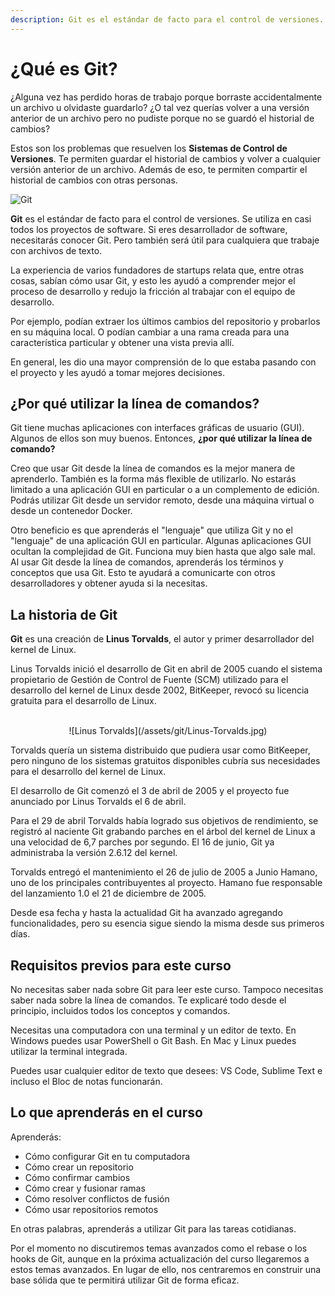 ```yaml
---
description: Git es el estándar de facto para el control de versiones. Si eres desarrollador de software, necesitarás conocer Git.
---
```

# ¿Qué es Git?

¿Alguna vez has perdido horas de trabajo porque borraste accidentalmente un archivo u olvidaste guardarlo? ¿O tal vez querías volver a una versión anterior de un archivo pero no pudiste porque no se guardó el historial de cambios?

Estos son los problemas que resuelven los **Sistemas de Control de Versiones**. Te permiten guardar el historial de cambios y volver a cualquier versión anterior de un archivo. Además de eso, te permiten compartir el historial de cambios con otras personas.

![Git](/assets/git/git-home-01.jpg)

**Git** es el estándar de facto para el control de versiones. Se utiliza en casi todos los proyectos de software. Si eres desarrollador de software, necesitarás conocer Git. Pero también será útil para cualquiera que trabaje con archivos de texto.

La experiencia de varios fundadores de startups relata que, entre otras cosas, sabían cómo usar Git, y esto les ayudó a comprender mejor el proceso de desarrollo y redujo la fricción al trabajar con el equipo de desarrollo.

Por ejemplo, podían extraer los últimos cambios del repositorio y probarlos en su máquina local. O podían cambiar a una rama creada para una característica particular y obtener una vista previa allí.

En general, les dio una mayor comprensión de lo que estaba pasando con el proyecto y les ayudó a tomar mejores decisiones.

## ¿Por qué utilizar la línea de comandos?

Git tiene muchas aplicaciones con interfaces gráficas de usuario (GUI). Algunos de ellos son muy buenos. Entonces, **¿por qué utilizar la línea de comando?**

Creo que usar Git desde la línea de comandos es la mejor manera de aprenderlo. También es la forma más flexible de utilizarlo. No estarás limitado a una aplicación GUI en particular o a un complemento de edición. Podrás utilizar Git desde un servidor remoto, desde una máquina virtual o desde un contenedor Docker.

Otro beneficio es que aprenderás el "lenguaje" que utiliza Git y no el "lenguaje" de una aplicación GUI en particular. Algunas aplicaciones GUI ocultan la complejidad de Git. Funciona muy bien hasta que algo sale mal. Al usar Git desde la línea de comandos, aprenderás los términos y conceptos que usa Git. Esto te ayudará a comunicarte con otros desarrolladores y obtener ayuda si la necesitas.

## La historia de Git

**Git** es una creación de **Linus Torvalds**, el autor y primer desarrollador del kernel de Linux.

Linus Torvalds inició el desarrollo de Git en abril de 2005 cuando el sistema propietario de Gestión de Control de Fuente (SCM) utilizado para el desarrollo del kernel de Linux desde 2002, BitKeeper, revocó su licencia gratuita para el desarrollo de Linux.

<br/>
<center>
![Linus Torvalds](/assets/git/Linus-Torvalds.jpg)
</center>

Torvalds quería un sistema distribuido que pudiera usar como BitKeeper, pero ninguno de los sistemas gratuitos disponibles cubría sus necesidades para el desarrollo del kernel de Linux.

El desarrollo de Git comenzó el 3 de abril de 2005 y el proyecto fue anunciado por Linus Torvalds el 6 de abril. 

Para el 29 de abril Torvalds había logrado sus objetivos de rendimiento, se registró al naciente Git grabando parches en el árbol del kernel de Linux a una velocidad de 6,7 parches por segundo. El 16 de junio, Git ya administraba la versión 2.6.12 del kernel.

Torvalds entregó el mantenimiento el 26 de julio de 2005 a Junio Hamano, uno de los principales contribuyentes al proyecto. Hamano fue responsable del lanzamiento 1.0 el 21 de diciembre de 2005.

Desde esa fecha y hasta la actualidad Git ha avanzado agregando funcionalidades, pero su esencia sigue siendo la misma desde sus primeros días.

## Requisitos previos para este curso

No necesitas saber nada sobre Git para leer este curso. Tampoco necesitas saber nada sobre la línea de comandos. Te explicaré todo desde el principio, incluidos todos los conceptos y comandos.

Necesitas una computadora con una terminal y un editor de texto.
En Windows puedes usar PowerShell o Git Bash. En Mac y Linux puedes utilizar la terminal integrada.

Puedes usar cualquier editor de texto que desees: VS Code, Sublime Text e incluso el Bloc de notas funcionarán.

## Lo que aprenderás en el curso

Aprenderás:

* Cómo configurar Git en tu computadora
* Cómo crear un repositorio
* Cómo confirmar cambios
* Cómo crear y fusionar ramas
* Cómo resolver conflictos de fusión
* Cómo usar repositorios remotos

En otras palabras, aprenderás a utilizar Git para las tareas cotidianas.

Por el momento no discutiremos temas avanzados como el rebase o los hooks de Git, aunque en la próxima actualización del curso llegaremos a estos temas avanzados. En lugar de ello, nos centraremos en construir una base sólida que te permitirá utilizar Git de forma eficaz.

